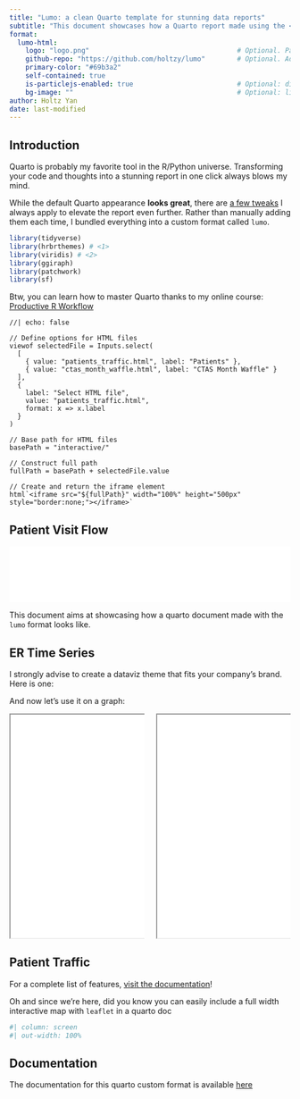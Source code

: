 ```yaml
---
title: "Lumo: a clean Quarto template for stunning data reports"
subtitle: "This document showcases how a Quarto report made using the <code>Lumo</code> format looks like. It also demoes a few tips and tricks I 💜"
format:
  lumo-html: 
    logo: "logo.png"                                     # Optional. Path to a logo displayed above the title
    github-repo: "https://github.com/holtzy/lumo"        # Optional. Adds a github corner at the top right
    primary-color: "#69b3a2"
    self-contained: true
    is-particlejs-enabled: true                          # Optional: display interactive particles in the document header
    bg-image: ""                                         # Optional: link to an image for the header background
author: Holtz Yan
date: last-modified
---
```





## Introduction

Quarto is probably my favorite tool in the R/Python universe. Transforming your code and thoughts into a stunning report in one click always blows my mind.

While the default Quarto appearance **looks great**, there are [a few tweaks](https://www.productive-r-workflow.com/quarto-tricks) I always apply to elevate the report even further. Rather than manually adding them each time, I bundled everything into a custom format called `lumo`.

```r
library(tidyverse) 
library(hrbrthemes) # <1>
library(viridis) # <2>
library(ggiraph)
library(patchwork) 
library(sf)
```


::: {.column-margin}

Btw, you can learn how to master Quarto thanks to my online course: [Productive R Workflow](https://www.productive-r-workflow.com)

:::

```ojs
//| echo: false

// Define options for HTML files
viewof selectedFile = Inputs.select(
  [
    { value: "patients_traffic.html", label: "Patients" },
    { value: "ctas_month_waffle.html", label: "CTAS Month Waffle" }
  ],
  {
    label: "Select HTML file",
    value: "patients_traffic.html",
    format: x => x.label
  }
)

// Base path for HTML files
basePath = "interactive/"

// Construct full path
fullPath = basePath + selectedFile.value

// Create and return the iframe element
html`<iframe src="${fullPath}" width="100%" height="500px" style="border:none;"></iframe>`
```


## Patient Visit Flow
<iframe src="interactive/patients_traffic.html" 
        width="100%" 
        height="100vh" 
        frameborder="0" 
        scrolling="no" 
        style="overflow: hidden;">
    Your browser does not support iframes.
</iframe>


This document aims at showcasing how a quarto document made with the `lumo` format looks like.



## ER Time Series

I strongly advise to create a dataviz theme that fits your company's brand. Here is one:



And now let's use it on a graph:

:::: {.columns}

::: {.column width="50%"}
<iframe src="interactive/24clocktime.html" width="100%" height="400px" data-external="1"></iframe>
:::

::: {.column width="50%"}
<iframe src="interactive/ctas_month_waffle.html" width="100%" height="400px" data-external="1"></iframe>
:::

::::


## Patient Traffic

For a complete list of features, [visit the documentation](https://www.productive-r-workflow.com/r/bonus/lumo-quarto-template)!

Oh and since we're here, did you know you can easily include a full width interactive map with `leaflet` in a quarto doc

```r
#| column: screen
#| out-width: 100%


```






## Documentation

The documentation for this quarto custom format is available [here](https://www.productive-r-workflow.com/r/bonus/lumo-quarto-template)


